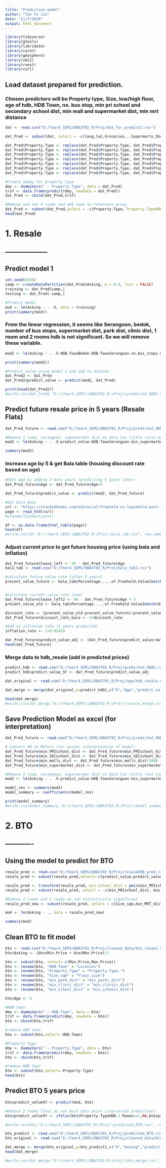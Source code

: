 ---
title: "Prediction_model"
author: "Tan Tu Jin"
date: "11/7/2020"
output: html_document
---

```{r setup, include=FALSE}
library(tidyverse)
library(gtools)
library(lubridate)
library(caret)
library(geosphere)
library(xml2)
library(rvest)
library(curl)
```

## Load dataset prepared for prediction. 

### Chosen predictors will be Property type, Size, low/high floor, age of hdb, HDB Town,  no. bus stop, min pri school and secondary school dist, min mall and supermarket dist, min mrt distance

```{r load dataset}
dat <- read.csv("D:/Year4_SEM1/DBA3702_R/Proj/dat_for_predict2.csv")

dat_Pred <- subset(dat, select = -c(long,lat,Groceries...Supermarts,Shopping.Malls,Secondary.Schools,Primary.Schools,Bus.Stops,Trains..MRT...LRT.))

dat_Pred$Property.Type <- replace(dat_Pred$Property.Type, dat_Pred$Property.Type==1,"HDB 1 Room")
dat_Pred$Property.Type <- replace(dat_Pred$Property.Type, dat_Pred$Property.Type==2,"HDB 2 Rooms")
dat_Pred$Property.Type <- replace(dat_Pred$Property.Type, dat_Pred$Property.Type==3,"HDB 3 Rooms")
dat_Pred$Property.Type <- replace(dat_Pred$Property.Type, dat_Pred$Property.Type==4,"HDB 4 Rooms")
dat_Pred$Property.Type <- replace(dat_Pred$Property.Type, dat_Pred$Property.Type==5,"HDB 5 Rooms")
dat_Pred$Property.Type <- replace(dat_Pred$Property.Type, dat_Pred$Property.Type==6,"HDB Executive")
dat_Pred$Property.Type <- replace(dat_Pred$Property.Type, dat_Pred$Property.Type==7,"HDB Jumbo")

#Create dummy for property type
dmy <- dummyVars(" ~ Property.Type", data = dat_Pred)
trsf <- data.frame(predict(dmy, newdata = dat_Pred))
dat_Pred <- cbind(dat_Pred,trsf)

#Remove and set 4 rooms and amk town as reference group
dat_Pred <- subset(dat_Pred,select = -c(Property.Type,`Property.TypeHDB.4.Rooms`, HDB.TownAng.Mo.Kio))
head(dat_Pred)
```

# 1. Resale
## --------------------
## Predict model 1 

```{r predict model 1}
set.seed(3456)
samp <- createDataPartition(dat_Pred$Asking, p = 0.8, list = FALSE)
training <- dat_Pred[samp,]
testing <- dat_Pred[-samp,]

#Predict model
mod <- lm(Asking ~ . -X, data = training)
print(summary(mod))
```

### From the linear regression, it seems like Serangoon, bedok, number of bus stops, supermarket dist, park dist, clinic dist, 1 room and 2 rooms hdb is not significant. So we will remove these variable.

```{r predict model 2}
mod2 <- lm(Asking ~ . -X-HDB.TownBedok-HDB.TownSerangoon-no.bus_stops-min_supermarket_dist-min_park_dist-min_clinic_dist-Property.TypeHDB.1.Room-Property.TypeHDB.2.Rooms , data = training)

print(summary(mod2))

#Predict value using model 2 and add to dataset 
dat_Pred2 <- dat_Pred
dat_Pred2$predict_value <- predict(mod2, dat_Pred)

print(head(dat_Pred2))
#write.csv(dat_Pred2,"D:\\Year4_SEM1\\DBA3702_R\\Proj\\predicted_HDB2.csv", row.names = FALSE)
```

## Predict future resale price in 5 years (Resale Flats)

```{r predict future resale}
dat_Pred_future <- read.csv("D:/Year4_SEM1/DBA3702_R/Proj/predicted_HDB2.csv")

#Remove 1 room, serangoon, supermarket dist as data too little (also not significant at 0.5)
mod2 <- lm(Asking ~ . -X-predict_value-HDB.TownSerangoon-min_supermarket_dist-Property.TypeHDB.1.Room-min_park_dist-min_clinic_dist-Property.TypeHDB.2.Rooms, data = dat_Pred_future)

summary(mod2)
```

### Increase age by 5 & get Bala table (housing discount rate based on age)

```{r age and bala}
#Edit Age by adding 5 more years (predicting 5 years later)
dat_Pred_future$Age <- dat_Pred_future$Age+5

dat_Pred_future$predict_value <- predict(mod2, dat_Pred_future)

#Get bala data
url <- "https://stackedhomes.com/editorial/freehold-vs-leasehold-part-1/#gs.jhorb9"
page <- read_html(url)
#closeAllConnections()

df <- as.data.frame(html_table(page))
head(df)
#write.csv(df,"D:\\Year4_SEM1\\DBA3702_R\\Proj\\bala_tab.csv", row.names = FALSE)
```

### Adjust current price to get future housing price (using bala and inflation)

```{r get future price}
dat_Pred_future$lease_left <- 99 - dat_Pred_future$Age
bala_tab <- read.csv("D:/Year4_SEM1/DBA3702_R/Proj/bala_tab2.csv")

#calculate future value rate (after 5 years)
precent_value_future <- bala_tab$Percentage.....of.Freehold.Value[match(dat_Pred_future$lease_left, bala_tab$Term.of.Years)]


#calculate current value rate (now)
dat_Pred_future$lease_left2 <- 99 - dat_Pred_future$Age + 5
precent_value_old <- bala_tab$Percentage.....of.Freehold.Value[match(dat_Pred_future$lease_left2, bala_tab$Term.of.Years)]

discount_rate <- (precent_value_old-precent_value_future)/precent_value_old
dat_Pred_future$discount_rate_bala <- 1+discount_rate

#Add in inflation rate (5 years predicted)
inflation_rate <- 1+0.01459

dat_Pred_future$predict_value_adj <- (dat_Pred_future$predict_value/dat_Pred_future$discount_rate_bala)*inflation_rate
head(dat_Pred_future)
```

### Merge data to hdb_resale (add in predicted prices)
```{r merge}
predict_hdb <- read.csv("D:/Year4_SEM1/DBA3702_R/Proj/predicted_HDB2.csv")
predict_hdb$predict_value_5Y <- dat_Pred_future$predict_value_adj

dat_original <- read.csv('D:/Year4_SEM1/DBA3702_R/Proj/app/hdb_resale.csv')

dat_merge <- merge(dat_original,y=predict_hdb[,c("X","Age","predict_value","predict_value_5Y","Size_sqm")], by="X")

head(dat_merge)
#write.csv(dat_merge,"D:\\Year4_SEM1\\DBA3702_R\\Proj\\resale_merge.csv", row.names = FALSE)
```

## Save Prediction Model as excel (for interpretation)
```{r save model}
dat_Pred_future <- read.csv("D:/Year4_SEM1/DBA3702_R/Proj/predicted_HDB2.csv")

# Convert KM to Meters (for easier interpretation of model)
dat_Pred_future$min_PRIschool_dist <- dat_Pred_future$min_PRIschool_dist*1000
dat_Pred_future$min_SECschool_dist <- dat_Pred_future$min_SECschool_dist*1000
dat_Pred_future$min_malls_dist <- dat_Pred_future$min_malls_dist*1000
dat_Pred_future$min_supermarket_dist <- dat_Pred_future$min_supermarket_dist*1000

#Remove 1 room, serangoon, supermarket dist as data too little (not significant at 0.5)
mod2 <- lm(Asking ~ . -X-predict_value-HDB.TownSerangoon-min_supermarket_dist-Property.TypeHDB.1.Room-min_park_dist-min_clinic_dist-Property.TypeHDB.2.Rooms, data = dat_Pred_future)

model_res <- summary(mod2)
model_summary <- coefficients(model_res)

print(model_summary)
#write.csv(model_summary,"D:\\Year4_SEM1\\DBA3702_R\\Proj\\model_summary_update.csv", row.names = TRUE)
```

# 2. BTO
## -------------
## Using the model to predict for BTO

```{r build model for BTO}
resale_pred <- read.csv("D:/Year4_SEM1/DBA3702_R/Proj/resaleHDB_pred.csv")
resale_pred <- subset(resale_pred,select=-c(predict_value,predict_value_5Y))

resale_pred <- transform(resale_pred, min_school_dist = pmin(min_PRIschool_dist, min_SECschool_dist))
resale_pred <- subset(resale_pred, select = -c(min_PRIschool_dist, min_SECschool_dist))

#Remove 2 rooms and 5 rooms as not statistically significant
resale_pred_new <- subset(resale_pred, select = c(Size_sqm,min_MRT_dist,min_malls_dist,min_park_dist,min_clinic_dist,min_school_dist,Asking,HDB.TownBishan,HDB.TownChoa.Chu.Kang,HDB.TownGeylang,HDB.TownPasir.Ris,HDB.TownSembawang,HDB.TownTampines,HDB.TownToa.Payoh,HDB.TownWoodlands,Property.TypeHDB.3.Rooms,Age))

mod <- lm(Asking ~ ., data = resale_pred_new)

summary(mod)
```
## Clean BTO to fit model

```{r clean BTO 1}
bto <- read.csv("D:/Year4_SEM1/DBA3702_R/Proj/cleaned_data/bto_clean2.csv")
bto$Asking <- (bto$Min.Price + bto$Max.Price)/2

bto <- subset(bto, select=-c(Min.Price,Max.Price)) 
bto <- rename(bto, "HDB.Town" = "Location")
bto <- rename(bto, "Property.Type" = "Property.Type.")
bto <- rename(bto, "Size_sqm" = "Floor.size")
bto <- rename(bto, "min_park_dist" = "min_parks_dist")
bto <- rename(bto, "min_clinic_dist" = "min_clinics_dist")
bto <- rename(bto, "min_school_dist" = "min_schools_dist")

bto$Age <- 5

#HDB town
dmy <- dummyVars(" ~ HDB.Town", data = bto)
trsf <- data.frame(predict(dmy, newdata = bto))
bto <- cbind(bto,trsf)

#remove HDB town
bto <- subset(bto,select=-HDB.Town)

#Property type
dmy <- dummyVars(" ~ Property.Type", data = bto)
trsf <- data.frame(predict(dmy, newdata = bto))
bto <- cbind(bto,trsf)

#remove HDB town
bto <- subset(bto,select=-Property.Type)
head(bto)
```

## Predict BTO 5 years price

```{r predict}
bto$predict_value5Y <- predict(mod, bto)

#Remove 2 rooms flexi as not much data point (inaccurate prediction)
bto$predict_value5Y <- ifelse(bto$Property.TypeHDB.2.Rooms==1,NA,bto$predict_value5Y)

#write.csv(bto,"D:\\Year4_SEM1\\DBA3702_R\\Proj\\predicted_BTO.csv", row.names = FALSE)

bto_predict <- read.csv("D:/Year4_SEM1/DBA3702_R/Proj/predicted_BTO.csv")
bto_original <- read.csv("D:/Year4_SEM1/DBA3702_R/Proj/cleaned_data/bto_clean2.csv")

dat_merge <- merge(bto_original,y=bto_predict[,c("X","Asking","predict_value5Y")], by="X")
head(dat_merge)

#write.csv(dat_merge,"D:\\Year4_SEM1\\DBA3702_R\\Proj\\bto_merge.csv", row.names = FALSE)
```